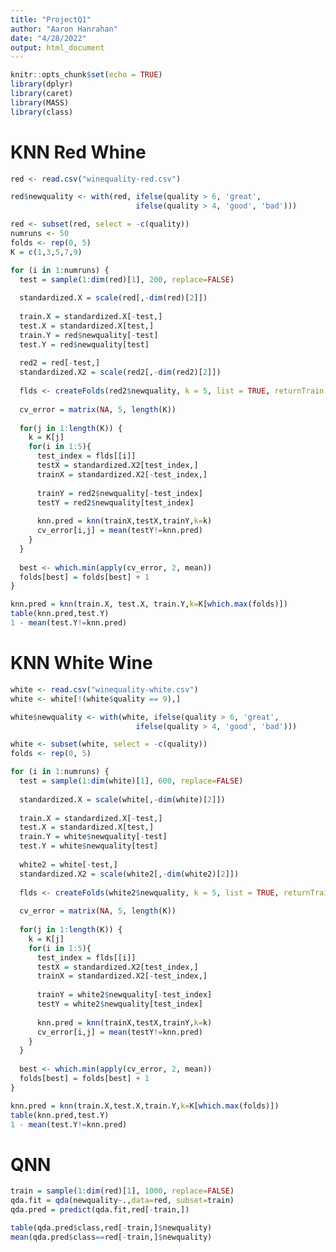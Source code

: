 ```yaml
---
title: "ProjectQ1"
author: "Aaron Hanrahan"
date: "4/28/2022"
output: html_document
---
```


```r
knitr::opts_chunk$set(echo = TRUE)
library(dplyr)
library(caret)
library(MASS)
library(class)
```

# KNN Red Whine
```r
red <- read.csv("winequality-red.csv")

red$newquality <- with(red, ifelse(quality > 6, 'great',
                            ifelse(quality > 4, 'good', 'bad')))

red <- subset(red, select = -c(quality))
numruns <- 50
folds <- rep(0, 5)
K = c(1,3,5,7,9) 

for (i in 1:numruns) {
  test = sample(1:dim(red)[1], 200, replace=FALSE)
  
  standardized.X = scale(red[,-dim(red)[2]])
  
  train.X = standardized.X[-test,]
  test.X = standardized.X[test,]
  train.Y = red$newquality[-test]
  test.Y = red$newquality[test]
  
  red2 = red[-test,]
  standardized.X2 = scale(red2[,-dim(red2)[2]])
  
  flds <- createFolds(red2$newquality, k = 5, list = TRUE, returnTrain = FALSE)
  
  cv_error = matrix(NA, 5, length(K))
  
  for(j in 1:length(K)) {
    k = K[j]
    for(i in 1:5){
      test_index = flds[[i]]
      testX = standardized.X2[test_index,]
      trainX = standardized.X2[-test_index,]
      
      trainY = red2$newquality[-test_index]
      testY = red2$newquality[test_index]
      
      knn.pred = knn(trainX,testX,trainY,k=k)
      cv_error[i,j] = mean(testY!=knn.pred)
    }
  }
  
  best <- which.min(apply(cv_error, 2, mean))
  folds[best] = folds[best] + 1
}

knn.pred = knn(train.X, test.X, train.Y,k=K[which.max(folds)])
table(knn.pred,test.Y)
1 - mean(test.Y!=knn.pred)
```

# KNN White Wine
```r
white <- read.csv("winequality-white.csv")
white <- white[!(white$quality == 9),]

white$newquality <- with(white, ifelse(quality > 6, 'great',
                            ifelse(quality > 4, 'good', 'bad')))

white <- subset(white, select = -c(quality))
folds <- rep(0, 5)

for (i in 1:numruns) {
  test = sample(1:dim(white)[1], 600, replace=FALSE)
  
  standardized.X = scale(white[,-dim(white)[2]])
  
  train.X = standardized.X[-test,]
  test.X = standardized.X[test,]
  train.Y = white$newquality[-test]
  test.Y = white$newquality[test]
  
  white2 = white[-test,]
  standardized.X2 = scale(white2[,-dim(white2)[2]])
  
  flds <- createFolds(white2$newquality, k = 5, list = TRUE, returnTrain = FALSE)
  
  cv_error = matrix(NA, 5, length(K))
  
  for(j in 1:length(K)) {
    k = K[j]
    for(i in 1:5){
      test_index = flds[[i]]
      testX = standardized.X2[test_index,]
      trainX = standardized.X2[-test_index,]
      
      trainY = white2$newquality[-test_index]
      testY = white2$newquality[test_index]
      
      knn.pred = knn(trainX,testX,trainY,k=k)
      cv_error[i,j] = mean(testY!=knn.pred)
    }
  }
  
  best <- which.min(apply(cv_error, 2, mean))
  folds[best] = folds[best] + 1
}

knn.pred = knn(train.X,test.X,train.Y,k=K[which.max(folds)])
table(knn.pred,test.Y)
1 - mean(test.Y!=knn.pred)
```

# QNN
```r
train = sample(1:dim(red)[1], 1000, replace=FALSE)
qda.fit = qda(newquality~.,data=red, subset=train)
qda.pred = predict(qda.fit,red[-train,])

table(qda.pred$class,red[-train,]$newquality)
mean(qda.pred$class==red[-train,]$newquality)
```
















































